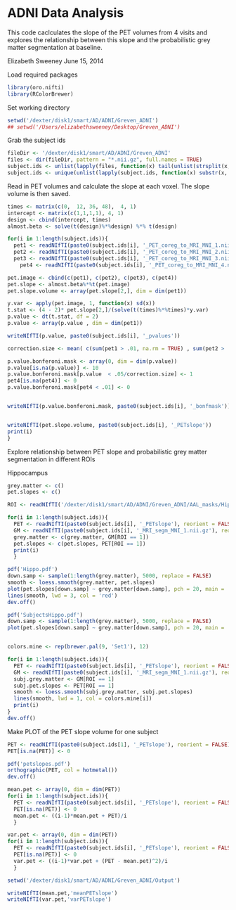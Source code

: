 ADNI Data Analysis
========================================================
This code caclculates the slope of the PET volumes from 4 visits and explores the relationship between this slope and the probabilistic grey matter segmentation at baseline. 

Elizabeth Sweeney
June 15, 2014


Load required packages 
```r
library(oro.nifti)
library(RColorBrewer)
```

Set working directory 
```r
setwd('/dexter/disk1/smart/AD/ADNI/Greven_ADNI')
## setwd('/Users/elizabethsweeney/Desktop/Greven_ADNI')
```

Grab the subject ids 
```r
fileDir <- '/dexter/disk1/smart/AD/ADNI/Greven_ADNI'
files <- dir(fileDir, pattern = "*.nii.gz", full.names = TRUE)
subject.ids <- unlist(lapply(files, function(x) tail(unlist(strsplit(x, '/')), n=1)))
subject.ids <- unique(unlist(lapply(subject.ids, function(x) substr(x, 1, 10))))
```


Read in PET volumes and calculate the slope at each voxel.  The slope volume is then saved. 

```r
times <- matrix(c(0,  12, 36, 48),  4, 1)
intercept <- matrix(c(1,1,1,1), 4, 1) 
design <- cbind(intercept, times)
almost.beta <- solve(t(design)%*%design) %*% t(design)

for(i in 1:length(subject.ids)){
  pet1 <- readNIfTI(paste0(subject.ids[i], '_PET_coreg_to_MRI_MNI_1.nii.gz'), reorient = FALSE)[,,]
  pet2 <- readNIfTI(paste0(subject.ids[i], '_PET_coreg_to_MRI_MNI_2.nii.gz'), reorient = FALSE)[,,]
  pet3 <- readNIfTI(paste0(subject.ids[i], '_PET_coreg_to_MRI_MNI_3.nii.gz'), reorient = FALSE)[,,]
	pet4 <- readNIfTI(paste0(subject.ids[i], '_PET_coreg_to_MRI_MNI_4.nii.gz'), reorient = FALSE)[,,]

pet.image <- cbind(c(pet1), c(pet2), c(pet3), c(pet4))
pet.slope <- almost.beta%*%t(pet.image)
pet.slope.volume <- array(pet.slope[2,], dim = dim(pet1))

y.var <- apply(pet.image, 1, function(x) sd(x))
t.stat <- (4 - 2)* pet.slope[2,]/(solve(t(times)%*%times)*y.var) 
p.value <- dt(t.stat, df = 2)
p.value <- array(p.value , dim = dim(pet1))

writeNIfTI(p.value, paste0(subject.ids[i], '_pvalues'))

correction.size <- mean( c(sum(pet1 > .01, na.rm = TRUE) , sum(pet2 > .01, na.rm = TRUE), sum(pet3 > .01, na.rm = TRUE), sum(pet4 > .01, na.rm = TRUE)))

p.value.bonferoni.mask <- array(0, dim = dim(p.value))
p.value[is.na(p.value)] <- 10
p.value.bonferoni.mask[p.value  < .05/correction.size] <- 1
pet4[is.na(pet4)] <- 0
p.value.bonferoni.mask[pet4 < .01] <- 0


writeNIfTI(p.value.bonferoni.mask, paste0(subject.ids[i], '_bonfmask'))


writeNIfTI(pet.slope.volume, paste0(subject.ids[i], '_PETslope'))
print(i)
}
```

Explore relationship between PET slope and probabilistic grey matter segmentation in different ROIs

Hippocampus
```r
grey.matter <- c()
pet.slopes <- c()

ROI <- readNIfTI('/dexter/disk1/smart/AD/ADNI/Greven_ADNI/AAL_masks/Hippocampus.nii.gz', reorient = FALSE)[,,]

for(i in 1:length(subject.ids)){
  PET <- readNIfTI(paste0(subject.ids[i], '_PETslope'), reorient = FALSE)[,,]
  GM <- readNIfTI(paste0(subject.ids[i], '_MRI_segm_MNI_1.nii.gz'), reorient = FALSE)[,,]
  grey.matter <- c(grey.matter, GM[ROI == 1]) 
  pet.slopes <- c(pet.slopes, PET[ROI == 1])
  print(i) 
  }

pdf('Hippo.pdf')
down.samp <- sample(1:length(grey.matter), 5000, replace = FALSE)
smooth <- loess.smooth(grey.matter, pet.slopes) 
plot(pet.slopes[down.samp] ~ grey.matter[down.samp], pch = 20, main = 'Hippocampus', ylab = 'PET slope', xlab = c('Baseline Grey Matter'))
lines(smooth, lwd = 3, col = 'red')
dev.off()

pdf('SubjectsHippo.pdf')
down.samp <- sample(1:length(grey.matter), 5000, replace = FALSE)
plot(pet.slopes[down.samp] ~ grey.matter[down.samp], pch = 20, main = 'Hippocampus by Subject', ylab = 'PET slope', xlab = c('Baseline Grey Matter'))


colors.mine <- rep(brewer.pal(9, 'Set1'), 12)

for(i in 1:length(subject.ids)){
  PET <- readNIfTI(paste0(subject.ids[i], '_PETslope'), reorient = FALSE)[,,]
  GM <- readNIfTI(paste0(subject.ids[i], '_MRI_segm_MNI_1.nii.gz'), reorient =   FALSE)[,,] 
  subj.grey.matter <- GM[ROI == 1]
  subj.pet.slopes <- PET[ROI == 1]
  smooth <- loess.smooth(subj.grey.matter, subj.pet.slopes) 
  lines(smooth, lwd = 1, col = colors.mine[i])
  print(i)
}
dev.off()


```

Make PLOT of the PET slope volume for one subject 
```r

PET <- readNIfTI(paste0(subject.ids[1], '_PETslope'), reorient = FALSE)[,,]
PET[is.na(PET)] <- 0

pdf('petslopes.pdf')
orthographic(PET, col = hotmetal())
dev.off()  

mean.pet <- array(0, dim = dim(PET))
for(i in 1:length(subject.ids)){
  PET <- readNIfTI(paste0(subject.ids[i], '_PETslope'), reorient = FALSE)[,,]
  PET[is.na(PET)] <- 0
  mean.pet <- ((i-1)*mean.pet + PET)/i
  }

var.pet <- array(0, dim = dim(PET))
for(i in 1:length(subject.ids)){
  PET <- readNIfTI(paste0(subject.ids[i], '_PETslope'), reorient = FALSE)[,,]
  PET[is.na(PET)] <- 0
  var.pet <- ((i-1)*var.pet + (PET - mean.pet)^2)/i
  }

setwd('/dexter/disk1/smart/AD/ADNI/Greven_ADNI/Output')

writeNIfTI(mean.pet,'meanPETslope')
writeNIfTI(var.pet,'varPETslope')

```